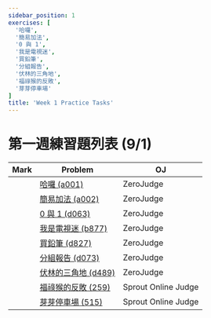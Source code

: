 ```yaml
---
sidebar_position: 1
exercises: [
  '哈囉',
  '簡易加法',
  '0 與 1',
  '我是電視迷',
  '買鉛筆',
  '分組報告',
  '伏林的三角地',
  '福祿猴的反敗',
  '芽芽停車場'
]
title: 'Week 1 Practice Tasks'
---
```


<DisplayProgress names={frontMatter.exercises}/>

# 第一週練習題列表 (9/1)

| Mark | Problem | OJ |
|------|---------|-------|
| <LocalButton name='哈囉' /> | [哈囉 (a001)](https://zerojudge.tw/ShowProblem?problemid=a001) | ZeroJudge |
| <LocalButton name='簡易加法' /> | [簡易加法 (a002)](https://zerojudge.tw/ShowProblem?problemid=a002) | ZeroJudge |
| <LocalButton name='0 與 1' /> | [0 與 1 (d063)](https://zerojudge.tw/ShowProblem?problemid=d063) | ZeroJudge |
| <LocalButton name='我是電視迷' /> | [我是電視迷 (b877)](https://zerojudge.tw/ShowProblem?problemid=b877) | ZeroJudge |
| <LocalButton name='買鉛筆' /> | [買鉛筆 (d827)](https://zerojudge.tw/ShowProblem?problemid=d827) | ZeroJudge |
| <LocalButton name='分組報告' /> | [分組報告 (d073)](https://zerojudge.tw/ShowProblem?problemid=d073) | ZeroJudge |
| <LocalButton name='伏林的三角地' /> | [伏林的三角地 (d489)](https://zerojudge.tw/ShowProblem?problemid=d489) | ZeroJudge |
| <LocalButton name='福祿猴的反敗' /> | [福祿猴的反敗 (259)](https://tioj.sprout.tw/problems/259) | Sprout Online Judge |
| <LocalButton name='芽芽停車場' /> | [芽芽停車場 (515)](https://tioj.sprout.tw/problems/515) | Sprout Online Judge |
